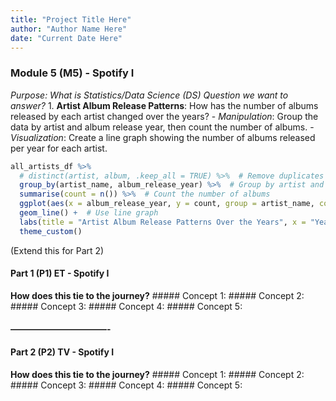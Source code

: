 ```yaml
---
title: "Project Title Here"
author: "Author Name Here"
date: "Current Date Here"
---
```





### **Module 5 (M5) - Spotify I**

*Purpose: What is Statistics/Data Science (DS) Question we want to answer?*
1. **Artist Album Release Patterns**: How has the number of albums released by each artist changed over the years?
- *Manipulation*: Group the data by artist and album release year, then count the number of albums.
- *Visualization*: Create a line graph showing the number of albums released per year for each artist.

```r
all_artists_df %>% 
  # distinct(artist, album, .keep_all = TRUE) %>%  # Remove duplicates based on artist and album
  group_by(artist_name, album_release_year) %>%  # Group by artist and album year
  summarise(count = n()) %>%  # Count the number of albums
  ggplot(aes(x = album_release_year, y = count, group = artist_name, color = artist_name)) +  # Plot album_year on x-axis and count on y-axis, group and color by artist
  geom_line() +  # Use line graph
  labs(title = "Artist Album Release Patterns Over the Years", x = "Year", y = "Number of Albums") +  # Add labels
  theme_custom()
```


(Extend this for Part 2)



#### **Part 1 (P1)** ET - Spotify I
**How does this tie to the journey?**
##### Concept 1:
##### Concept 2:
##### Concept 3:
##### Concept 4:
##### Concept 5:

#### ----------------------------------

#### **Part 2 (P2)** TV - Spotify I
**How does this tie to the journey?**
##### Concept 1:
##### Concept 2:
##### Concept 3:
##### Concept 4:
##### Concept 5:







